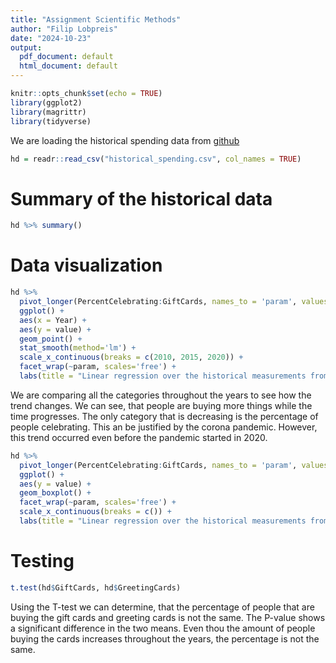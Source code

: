 ```yaml
---
title: "Assignment Scientific Methods"
author: "Filip Lobpreis"
date: "2024-10-23"
output:
  pdf_document: default
  html_document: default
---
```


```r
knitr::opts_chunk$set(echo = TRUE)
library(ggplot2)
library(magrittr)
library(tidyverse)
```








We are loading the historical spending data from [github](https://github.com/rfordatascience/tidytuesday/blob/master/data/2024/2024-02-13/historical_spending.csv)
```r
hd = readr::read_csv("historical_spending.csv", col_names = TRUE)
```

# Summary of the historical data


```r
hd %>% summary()
```


# Data visualization

```r
hd %>%
  pivot_longer(PercentCelebrating:GiftCards, names_to = 'param', values_to = 'value') %>%
  ggplot() +
  aes(x = Year) +
  aes(y = value) +
  geom_point() +
  stat_smooth(method='lm') +
  scale_x_continuous(breaks = c(2010, 2015, 2020)) +
  facet_wrap(~param, scales='free') +
  labs(title = "Linear regression over the historical measurements from 2010 until 2022")
```
We are comparing all the categories throughout the years to see how the trend
changes. We can see, that people are buying more things while the time
progresses. The only category that is decreasing is the percentage of people
celebrating. This an be justified by the corona pandemic. However, this trend
occurred even before the pandemic started in 2020.


```r
hd %>%
  pivot_longer(PercentCelebrating:GiftCards, names_to = 'param', values_to = 'value') %>%
  ggplot() +
  aes(y = value) +
  geom_boxplot() +
  facet_wrap(~param, scales='free') +
  scale_x_continuous(breaks = c()) +
  labs(title = "Linear regression over the historical measurements from 2010 until 2022")
```



# Testing

```r
t.test(hd$GiftCards, hd$GreetingCards)
```

Using the T-test we can determine, that the percentage of people that are buying
the gift cards and greeting cards is not the same. The P-value shows a significant
difference in the two means. Even thou the amount of people buying the cards increases
throughout the years, the percentage is not the same. 
















